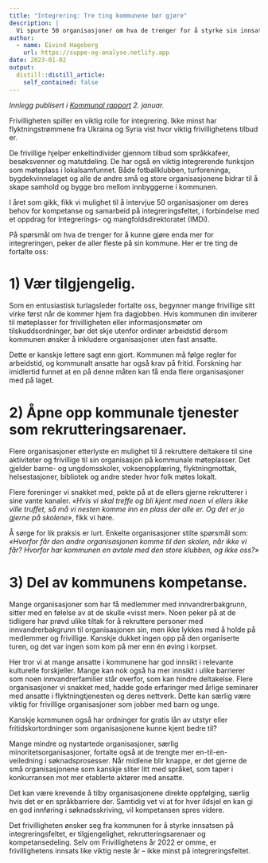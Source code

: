 ```yaml
---
title: "Integrering: Tre ting kommunene bør gjøre"
description: |
  Vi spurte 50 organisasjoner om hva de trenger for å styrke sin innsats for integrering. De aller fleste ønsker mer samarbeid med sin kommune. Her er tre av tipsene vi fikk..
author:
  - name: Eivind Hageberg
    url: https://suppe-og-analyse.netlify.app
date: 2023-01-02
output:
  distill::distill_article:
    self_contained: false
---
```


*Innlegg publisert i [Kommunal rapport](https://www.kommunal-rapport.no/debatt/integrering-tre-ting-kommunene-bor-gjore/148209!/) 2. januar.*

Frivilligheten spiller en viktig rolle for integrering. Ikke minst har flyktningstrømmene fra Ukraina og Syria vist hvor viktig frivillighetens tilbud er.

De frivillige hjelper enkeltindivider gjennom tilbud som språkkafeer, besøksvenner og matutdeling. De har også en viktig integrerende funksjon som møteplass i lokalsamfunnet. Både fotballklubben, turforeninga, bygdekvinnelaget og alle de andre små og store organisasjonene bidrar til å skape samhold og bygge bro mellom innbyggerne i kommunen.

I året som gikk, fikk vi mulighet til å intervjue 50 organisasjoner om deres behov for kompetanse og samarbeid på integreringsfeltet, i forbindelse med et oppdrag for Integrerings- og mangfoldsdirektoratet (IMDi).

På spørsmål om hva de trenger for å kunne gjøre enda mer for integreringen, peker de aller fleste på sin kommune. Her er tre ting de fortalte oss:

# 1) Vær tilgjengelig. 

Som en entusiastisk turlagsleder fortalte oss, begynner mange frivillige sitt virke først når de kommer hjem fra dagjobben. Hvis kommunen din inviterer til møteplasser for frivilligheten eller informasjonsmøter om tilskuddsordninger, bør det skje utenfor ordinær arbeidstid dersom kommunen ønsker å inkludere organisasjoner uten fast ansatte.

Dette er kanskje lettere sagt enn gjort. Kommunen må følge regler for arbeidstid, og kommunalt ansatte har også krav på fritid. Forskning har imidlertid funnet at en på denne måten kan få enda flere organisasjoner med på laget.

# 2) Åpne opp kommunale tjenester som rekrutteringsarenaer.

Flere organisasjoner etterlyste en mulighet til å rekruttere deltakere til sine aktiviteter og frivillige til sin organisasjon på kommunale møteplasser. Det gjelder barne- og ungdomsskoler, voksenopplæring, flyktningmottak, helsestasjoner, bibliotek og andre steder hvor folk møtes lokalt.

Flere foreninger vi snakket med, pekte på at de ellers gjerne rekrutterer i sine vante kanaler. *«Hvis vi skal treffe og bli kjent med noen vi ellers ikke ville truffet, så må vi nesten komme inn en plass der alle er. Og det er jo gjerne på skolene»*, fikk vi høre.

Å sørge for lik praksis er lurt. Enkelte organisasjoner stilte spørsmål som: *«Hvorfor får den andre organisasjonen komme til den skolen, når ikke vi får? Hvorfor har kommunen en avtale med den store klubben, og ikke oss?»*

# 3) Del av kommunens kompetanse.

Mange organisasjoner som har få medlemmer med innvandrerbakgrunn, sitter med en følelse av at de skulle «visst mer». Noen peker på at de tidligere har prøvd ulike tiltak for å rekruttere personer med innvandrerbakgrunn til organisasjonen sin, men ikke lykkes med å holde på medlemmer og frivillige. Kanskje dukket ingen opp på den organiserte turen, og det var ingen som kom på mer enn én øving i korpset.

Her tror vi at mange ansatte i kommunene har god innsikt i relevante kulturelle forskjeller. Mange kan nok også ha mer innsikt i ulike barrierer som noen innvandrerfamilier står overfor, som kan hindre deltakelse. Flere organisasjoner vi snakket med, hadde gode erfaringer med årlige seminarer med ansatte i flyktningtjenesten og deres nettverk. Dette kan særlig være viktig for frivillige organisasjoner som jobber med barn og unge.

Kanskje kommunen også har ordninger for gratis lån av utstyr eller fritidskortordninger som organisasjonene kunne kjent bedre til?

Mange mindre og nystartede organisasjoner, særlig minoritetsorganisasjoner, fortalte også at de trengte mer en-til-en-veiledning i søknadsprosesser. Når midlene blir knappe, er det gjerne de små organisasjonene som kanskje sliter litt med språket, som taper i konkurransen mot mer etablerte aktører med ansatte.

Det kan være krevende å tilby organisasjonene direkte oppfølging, særlig hvis det er en språkbarriere der. Samtidig vet vi at for hver ildsjel en kan gi en god innføring i søknadsskriving, vil kompetansen spres videre.

Det frivilligheten ønsker seg fra kommunen for å styrke innsatsen på integreringsfeltet, er tilgjengelighet, rekrutteringsarenaer og kompetansedeling. Selv om Frivillighetens år 2022 er omme, er frivillighetens innsats like viktig neste år – ikke minst på integreringsfeltet.